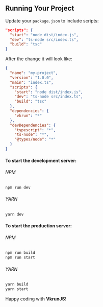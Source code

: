## Running Your Project

Update your `package.json` to include scripts:

```json
"scripts": {
  "start": "node dist/index.js",
  "dev": "ts-node src/index.ts",
  "build": "tsc"
}
```

After the change it will look like:

```json
{
  "name": "my-project",
  "version": "1.0.0",
  "main": "index.ts",
  "scripts": {
    "start": "node dist/index.js",
    "dev": "ts-node src/index.ts",
    "build": "tsc"
  },
  "dependencies": {
    "vkrun": "*"
  },
  "devDependencies": {
    "typescript": "*",
    "ts-node": "*",
    "@types/node": "*"
  }
}
```

#### To start the development server:

###### NPM
  ```bash
  npm run dev
  ```

###### YARN
  ```bash
  yarn dev
  ```

#### To start the production server:

###### NPM
  ```bash
  npm run build
  npm run start
  ```

###### YARN
  ```bash
  yarn build
  yarn start
  ```

Happy coding with **VkrunJS**!